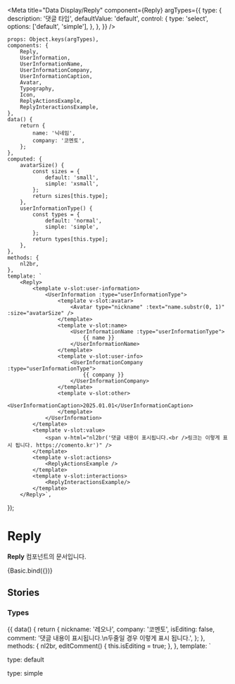 
<Meta
	title="Data Display/Reply"
	component={Reply}
	argTypes={{
		type: {
			description: '댓글 타입',
			defaultValue: 'default',
			control: {
				type: 'select',
				options: ['default', 'simple'],
			},
		},
	}}
/>

	props: Object.keys(argTypes),
	components: {
		Reply,
		UserInformation,
		UserInformationName,
		UserInformationCompany,
		UserInformationCaption,
		Avatar,
		Typography,
		Icon,
		ReplyActionsExample,
		ReplyInteractionsExample,
	},
	data() {
		return {
			name: '닉네임',
			company: '코멘토',
		};
	},
	computed: {
		avatarSize() {
			const sizes = {
				default: 'small',
				simple: 'xsmall',
			};
			return sizes[this.type];
		},
		userInformationType() {
			const types = {
				default: 'normal',
				simple: 'simple',
			};
			return types[this.type];
		},
	},
	methods: {
		nl2br,
	},
	template: `
        <Reply>
            <template v-slot:user-information>
				<UserInformation :type="userInformationType">
					<template v-slot:avatar>
						<Avatar type="nickname" :text="name.substr(0, 1)" :size="avatarSize" />
					</template>
					<template v-slot:name>
						<UserInformationName :type="userInformationType">
							{{ name }}
						</UserInformationName>
					</template>
					<template v-slot:user-info>
						<UserInformationCompany :type="userInformationType">
							{{ company }}
						</UserInformationCompany>
					</template>
					<template v-slot:other>
						<UserInformationCaption>2025.01.01</UserInformationCaption>
					</template>
				</UserInformation>
            </template>
			<template v-slot:value>
				<span v-html="nl2br('댓글 내용이 표시됩니다.<br />링크는 이렇게 표시 됩니다. https://comento.kr')" />
			</template>
			<template v-slot:actions>
				<ReplyActionsExample />
			</template>
			<template v-slot:interactions>
				<ReplyInteractionsExample/>
			</template>
        </Reply>`,
});

# Reply

**Reply** 컴포넌트의 문서입니다.

<Story name="Basic" height="100px">
	{Basic.bind({})}
</Story>

<ArgsTable story="Basic" />

## Stories

### Types

<Canvas>
	<Story name="Types" height="100px">
		{{
			data() {
				return {
					nickname: '레오나',
					company: '코멘토',
					isEditing: false,
					comment: '댓글 내용이 표시됩니다.\n두줄일 경우 이렇게 표시 됩니다.',
				};
			},
			methods: {
				nl2br,
				editComment() {
					this.isEditing = true;
				},
			},
			template: `
                <div>
					<p class="mb-10">type: default</p>
                    <Reply>
                        <template v-slot:user-information>
							<UserInformation type="normal">
								<template v-slot:avatar>
									<Avatar type="nickname" :text="nickname.substr(0, 1)" size="small" />
								</template>
								<template v-slot:name>
									<UserInformationName type="normal">
										{{ nickname }}
									</UserInformationName>
								</template>
								<template v-slot:user-info>
									<UserInformationCompany type="normal">
										{{ company }}
									</UserInformationCompany>
								</template>
								<template v-slot:other>
									<UserInformationCaption>2025.01.01</UserInformationCaption>
								</template>
							</UserInformation>
                        </template>
						<template v-slot:value>
							<Typography element="span" color="gray500" :font-weight="400" class="mr-4">@닉네임</Typography>
							댓글 내용이 표시됩니다.<br />두줄일 경우 이렇게 표시 됩니다.
						</template>
						<template v-slot:actions>
							<ReplyActionsExample placement="bottom-right" />
						</template>
						<template v-slot:interactions>
							<ReplyInteractionsExample/>
						</template>
                    </Reply>
					<p class="mt-30 mb-10">type: simple</p>
                    <Reply :is-editing="isEditing">
                        <template v-slot:user-information>
							<UserInformation type="simple">
								<template v-slot:avatar>
									<Avatar type="nickname" :text="nickname.substr(0, 1)" size="xsmall" />
								</template>
								<template v-slot:name>
									<UserInformationName type="simple">
										{{ nickname }}
									</UserInformationName>
								</template>
								<template v-slot:user-info>
									<UserInformationCompany type="simple">
										{{ company }}
									</UserInformationCompany>
								</template>
								<template v-slot:other>
									<UserInformationCaption>2025.01.01</UserInformationCaption>
								</template>
							</UserInformation>
                        </template>
						<template v-slot:value>
							<Textarea v-if="isEditing" :value.sync="comment" type="reply" @submit="isEditing = false" />
							<template v-else>
								<span v-html="nl2br(comment)" />
							</template>
						</template>
						<template v-slot:actions>
							<Popover placement="bottom" class="reply-actions-popover">
								<IconButton icon-name="IconThreeDotSmallFill" color="gray400" />
								<template v-slot:popover>
									<List size="large">
										<ListItem size="large" @click="editComment">
											<Typography type="body2" color="gray800" :font-weight="400" class="flex flex-row align-center">
												<Icon name="IconWritingSmallLine" color="gray700" class="mr-10" />
												수정하기
											</Typography>
										</ListItem>
									</List>
								</template>
							</Popover>
						</template>
						<template v-slot:interactions>
							<ReplyInteractionsExample/>
						</template>
                    </Reply>
                </div>
            `,
			components: {
				Reply,
				UserInformation,
				UserInformationName,
				UserInformationCompany,
				UserInformationCaption,
				ReplyActionsExample,
				ReplyInteractionsExample,
				Avatar,
				Typography,
				Icon,
				Popover,
				List,
				ListItem,
				IconButton,
				Textarea,
			},
		}}
	</Story>
</Canvas>
